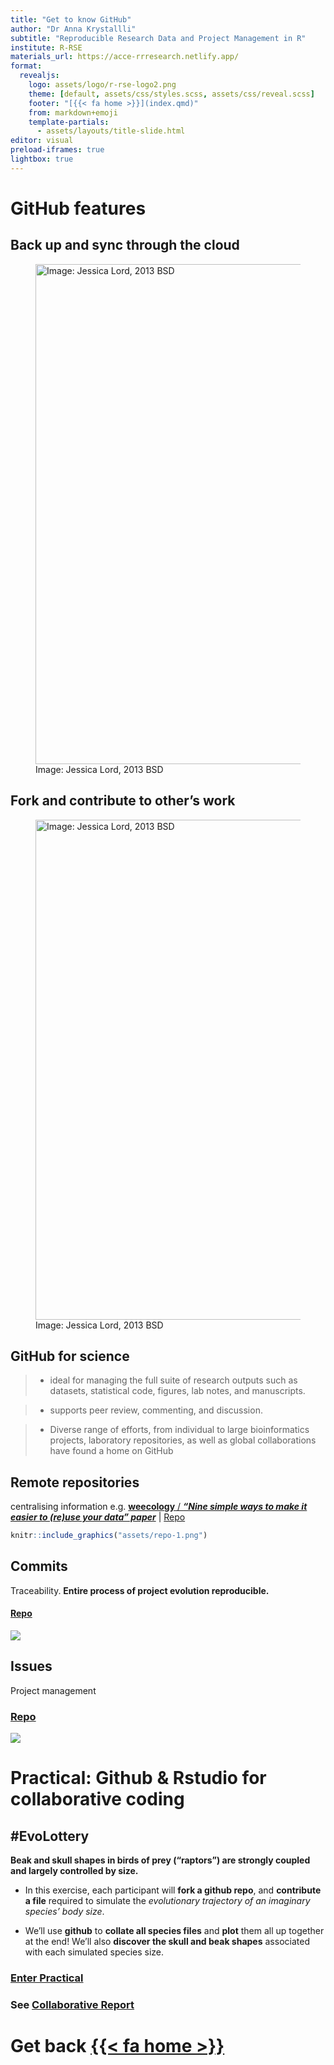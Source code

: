 ```yaml
---
title: "Get to know GitHub"
author: "Dr Anna Krystallli" 
subtitle: "Reproducible Research Data and Project Management in R" 
institute: R-RSE 
materials_url: https://acce-rrresearch.netlify.app/ 
format:
  revealjs: 
    logo: assets/logo/r-rse-logo2.png
    theme: [default, assets/css/styles.scss, assets/css/reveal.scss]
    footer: "[{{< fa home >}}](index.qmd)"
    from: markdown+emoji
    template-partials:
      - assets/layouts/title-slide.html
editor: visual 
preload-iframes: true
lightbox: true
---
```


# **GitHub features**

## Back up and sync through the cloud

![Image: Jessica Lord, 2013 BSD](assets/remotes.png){width="800"}

## Fork and contribute to other's work

![Image: Jessica Lord, 2013 BSD](assets/clone.png){width="800"}

## **GitHub for science**

> -   ideal for managing the full suite of research outputs such as datasets, statistical code, figures, lab notes, and manuscripts.

> -   supports peer review, commenting, and discussion.

> -   Diverse range of efforts, from individual to large bioinformatics projects, laboratory repositories, as well as global collaborations have found a home on GitHub

## Remote repositories

centralising information e.g. [**weecology** / ***"Nine simple ways to make it easier to (re)use your data" paper***](http://ojs.library.queensu.ca/index.php/IEE/article/view/4608/0) \| [Repo](https://github.com/weecology/data-sharing-paper)

```r
knitr::include_graphics("assets/repo-1.png")
```

## Commits

Traceability. **Entire process of project evolution reproducible.**

#### [Repo](https://github.com/ropensci/rfishbase/commits/master)

![](assets/commits-1.png)

## Issues

Project management

### [Repo](https://github.com/weecology/data-sharing-paper/issues)

![](assets/issues-1.png)

# **Practical: Github & Rstudio for collaborative coding**

## **#EvoLottery**

**Beak and skull shapes in birds of prey (“raptors”) are strongly coupled and largely controlled by size.**

-   In this exercise, each participant will **fork a github repo**, and **contribute a file** required to simulate the *evolutionary trajectory of an imaginary species' body size*.

-   We'll use **github** to **collate all species files** and **plot** them all up together at the end! We'll also **discover the skull and beak shapes** associated with each simulated species size.

### [**Enter Practical**](07c_evolottery.qmd)

### See [**Collaborative Report**](https://r-rse.github.io/evolottery/plot_trait_evolution.html)

# Get back [{{< fa home >}}](index.qmd)
